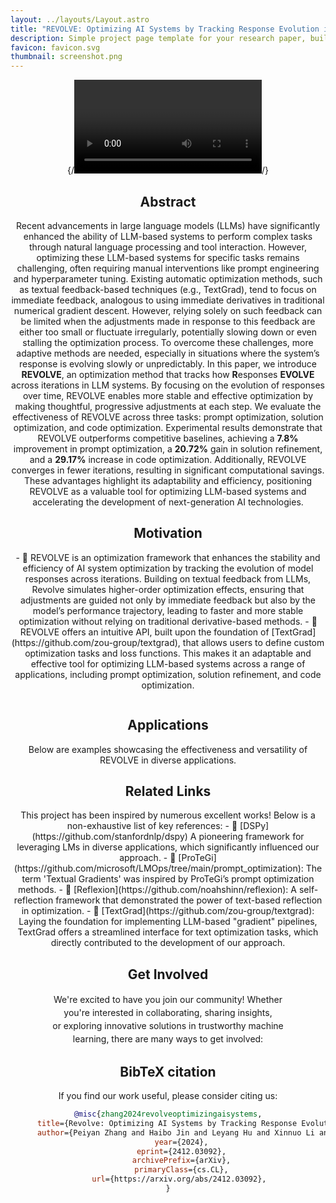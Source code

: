 ```yaml
---
layout: ../layouts/Layout.astro
title: "REVOLVE: Optimizing AI Systems by Tracking Response Evolution in Textual Optimization"
description: Simple project page template for your research paper, built with Astro and Tailwind CSS
favicon: favicon.svg
thumbnail: screenshot.png
---
```



<Header
  title={frontmatter.title}
  authors={[
    {
      name: "Peiyan Zhang",
      url: "https://peiyance.github.io/",
      institution: "Hong Kong University of Science and Technology",
    },
    {
      name: "Haibo Jin",
      url: "https://haibojin001.github.io/",
      institution: "University of Illinois at Urbana-Champaign",
    },
    {
      name: "Leyang Hu",
      url: "https://openreview.net/profile?id=~Leyang_Hu1",
      institution: "Brown University",
    },
    {
      name: "Xinnuo Li",
      url: "https://openreview.net/profile?id=~Xinnuo_Li2",
      institution: "University of Michigan - Ann Arbor",
    },
    {
      name: "Liying Kang",
      url: "https://openreview.net/profile?id=~Liying_Kang1",
      institution: "Hong Kong Polytechnic University",
    },
    {
      name: "Man Luo",
      url: "https://luomancs.github.io/",
      institution: "Intel Lab",
    },
    {
      name: "Yangqiu Song",
      url: "https://www.cse.ust.hk/~yqsong/",
      institution: "Hong Kong University of Science and Technology",
    },
    {
      name: "Haohan Wang",
      url: "https://haohanwang.github.io/",
      institution: "University of Illinois at Urbana-Champaign",
      notes: ["†"],
    },
  ]}
  notes={[
    {
      symbol: "†",
      text: "Corresponding Author",
    },
  ]}
  links={[
    {
      name: "Paper",
      url: "https://arxiv.org/pdf/2412.03092",
      icon: "fa-solid:file-pdf",
    },
    {
      name: "Code",
      url: "https://github.com/Peiyance/REVOLVE",
      icon: "mdi:github",
    },
    {
      name: "arXiv",
      url: "https://arxiv.org/abs/2412.03092",
      icon: "academicons:arxiv",
    },
  ]}
  />

 {/*<Video source={outside} />*/}



<HighlightedSection>

<h2 style="text-align:center">Abstract</h2>

Recent advancements in large language models (LLMs) have significantly enhanced the ability of LLM-based systems to perform complex tasks through natural language processing and tool interaction. However, optimizing these LLM-based systems for specific tasks remains challenging, often requiring manual interventions like prompt engineering and hyperparameter tuning. Existing automatic optimization methods, such as textual feedback-based techniques (e.g., TextGrad), tend to focus on immediate feedback, analogous to using immediate derivatives in traditional numerical gradient descent. However, relying solely on such feedback can be limited when the adjustments made in response to this feedback are either too small or fluctuate irregularly, potentially slowing down or even stalling the optimization process.  To overcome these challenges, more adaptive methods are needed, especially in situations where the system’s response is evolving slowly or unpredictably. In this paper, we introduce **REVOLVE**, an optimization method that tracks how **R**esponses **EVOLVE** across iterations in LLM systems. By focusing on the evolution of responses over time, REVOLVE enables more stable and effective optimization by making thoughtful, progressive adjustments at each step. We evaluate the effectiveness of REVOLVE across three tasks: prompt optimization, solution optimization, and code optimization. Experimental results demonstrate that REVOLVE outperforms competitive baselines, achieving a **7.8%** improvement in prompt optimization, a **20.72%** gain in solution refinement, and a **29.17%** increase in code optimization. Additionally, REVOLVE converges in fewer iterations, resulting in significant computational savings. These advantages highlight its adaptability and efficiency, positioning REVOLVE as a valuable tool for optimizing LLM-based systems and accelerating the development of next-generation AI technologies.

</HighlightedSection>




<h2 style="text-align:center">Motivation</h2>
 - 🎯 REVOLVE is an optimization framework that enhances the stability and efficiency of AI system optimization by tracking the evolution of model responses across iterations. Building on textual feedback from LLMs, Revolve simulates higher-order optimization effects, ensuring that adjustments are guided not only by immediate feedback but also by the model’s performance trajectory, leading to faster and more stable optimization without relying on traditional derivative-based methods.
- 🎯 REVOLVE offers an intuitive API, built upon the foundation of [TextGrad](https://github.com/zou-group/textgrad), that allows users to define custom optimization tasks and loss functions. This makes it an adaptable and effective tool for optimizing LLM-based systems across a range of applications, including prompt optimization, solution refinement, and code optimization.

<Figure
    caption=""
  >
    <Image source={method_comparison} altText="The illustrative comparison between REVOLVE and first-order optimization methods." />
</Figure>

<h2 style="text-align:center">Applications</h2>
Below are examples showcasing the effectiveness and versatility of REVOLVE in diverse applications.
  <Application />


<h2 style="text-align:center">Related Links</h2>
This project has been inspired by numerous excellent works! Below is a non-exhaustive list of key references:
- 📖 [DSPy](https://github.com/stanfordnlp/dspy) A pioneering framework for leveraging LMs in diverse applications, which significantly influenced our approach.
- 📖 [ProTeGi](https://github.com/microsoft/LMOps/tree/main/prompt_optimization): The term 'Textual Gradients' was inspired by ProTeGi’s prompt optimization methods.
- 📖 [Reflexion](https://github.com/noahshinn/reflexion): A self-reflection framework that demonstrated the power of text-based reflection in optimization.
- 📖 [TextGrad](https://github.com/zou-group/textgrad): Laying the foundation for implementing LLM-based "gradient" pipelines, TextGrad offers a streamlined interface for text optimization tasks, which directly contributed to the development of our approach.


<h2 style="text-align:center">Get Involved</h2>
<div style="font-family: inherit; font-size: inherit; text-align:center; max-width: 400px; margin: 0 auto; word-break: break-word; line-height: 1.5;">
  We're excited to have you join our community! Whether you're interested in collaborating, sharing insights,<br>
  or exploring innovative solutions in trustworthy machine learning, there are many ways to get involved:
</div>
<GetInvolved />

## BibTeX citation
If you find our work useful, please consider citing us:
```bibtex
@misc{zhang2024revolveoptimizingaisystems,
      title={Revolve: Optimizing AI Systems by Tracking Response Evolution in Textual Optimization}, 
      author={Peiyan Zhang and Haibo Jin and Leyang Hu and Xinnuo Li and Liying Kang and Man Luo and Yangqiu Song and Haohan Wang},
      year={2024},
      eprint={2412.03092},
      archivePrefix={arXiv},
      primaryClass={cs.CL},
      url={https://arxiv.org/abs/2412.03092}, 
}
```
